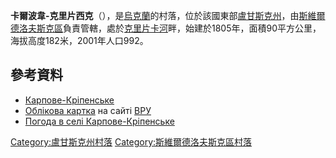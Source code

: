 {{coord|47|56|49|N|39|35|52|E|scale:100000|display=title}}

'''卡爾波韋-克里片西克'''（{{lang-uk|Карпове-Кріпенське}}），是[[烏克蘭|烏克蘭]]的村落，位於該國東部[[盧甘斯克州|盧甘斯克州]]，由[[斯維爾德洛夫斯克區|斯維爾德洛夫斯克區]]負責管轄，處於[[克里片卡河|克里片卡河]]畔，始建於1805年，面積90平方公里，海拔高度182米，2001年人口992。

==參考資料==
* [https://web.archive.org/web/20131015085223/http://w1.c1.rada.gov.ua/pls/z7502/A005?rdat1=12.10.2013&rf7571=18563 Карпове-Кріпенське]
* [http://w1.c1.rada.gov.ua/pls/z7503/A005?rdat1=04.01.2014&rf7571=18563 Облікова картка]{{Wayback|url=http://w1.c1.rada.gov.ua/pls/z7503/A005?rdat1=04.01.2014&rf7571=18563 |date=20140104212956 }} на сайті [[ВРУ|ВРУ]]
* [http://weather.in.ua/ua/lyganskaja/10227 Погода в селі Карпове-Кріпенське]{{Wayback|url=http://weather.in.ua/ua/lyganskaja/10227 |date=20140104205307 }}

{{DEFAULTSORT:Карпове-Кріпенське}}
[[Category:盧甘斯克州村落|Category:盧甘斯克州村落]]
[[Category:斯維爾德洛夫斯克區村落|Category:斯維爾德洛夫斯克區村落]]


{{Luhansk-geo-stub}}